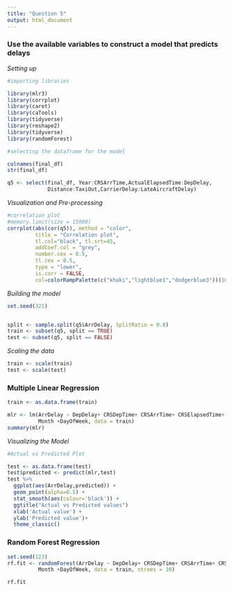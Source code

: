 ```yaml
---
title: "Question 5"
output: html_document
---
```


### Use the available variables to construct a model that predicts delays

*Setting up*

```r
#importing libraries

library(mlr3)
library(corrplot)
library(caret)
library(caTools)
library(tidyverse)
library(reshape2)
library(tidyverse)
library(randomForest)
```

```r
#selecting the dataframe for the model

colnames(final_df)
str(final_df)

q5 <- select(final_df, Year:CRSArrTime,ActualElapsedTime:DepDelay, 
             Distance:TaxiOut,CarrierDelay:LateAircraftDelay)
```

*Visualization and Pre-processing*

```r
#correlation plot 
#memory.limit(size = 15000)
corrplot(abs(cor(q5)), method = "color", 
         title = "Correlation plot", 
         tl.col="black", tl.srt=45,
         addCoef.col = "grey", 
         number.cex = 0.5,
         tl.cex = 0.5, 
         type = "lower",
         is.corr = FALSE,
         col=colorRampPalette(c("khaki","lightblue1","dodgerblue3"))(100))
```

*Building the model*

```r
set.seed(321)


split <- sample.split(q5$ArrDelay, SplitRatio = 0.8)
train <- subset(q5, split == TRUE)
test <- subset(q5, split == FALSE)

```

*Scaling the data*

```r
train <- scale(train)
test <- scale(test)

```

### Multiple Linear Regression

```r
train <- as.data.frame(train)

mlr <- lm(ArrDelay ~ DepDelay+ CRSDepTime+ CRSArrTime+ CRSElapsedTime+
          Month +DayOfWeek, data = train)
summary(mlr)

```

*Visualizing the Model*

```r

#Actual vs Predicted Plot

test <- as.data.frame(test)
test$predicted <- predict(mlr,test)
test %>%
  ggplot(aes(ArrDelay,predicted)) +
  geom_point(alpha=0.5) +
  stat_smooth(aes(colour='black')) +
  ggtitle("Actual vs Predicted values")
  xlab('Actual value') +
  ylab('Predicted value')+
  theme_classic()


```


### Random Forest Regression
```r
set.seed(123)
rf.fit <- randomForest(ArrDelay ~ DepDelay+ CRSDepTime+ CRSArrTime+ CRSElapsedTime+
          Month +DayOfWeek, data = train, ntrees = 10)

rf.fit
```
